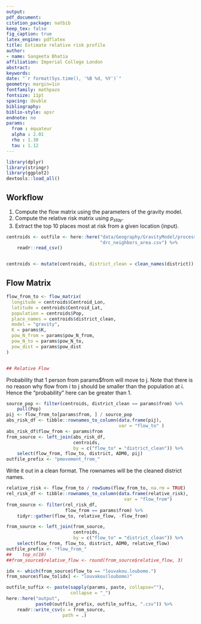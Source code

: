 ```yaml
---
output: 
pdf_document:
citation_package: natbib
keep_tex: false
fig_caption: true
latex_engine: pdflatex
title: Estimate relative risk profile
author:
- name: Sangeeta Bhatia
affiliation: Imperial College London
abstract: 
keywords: 
date: "`r format(Sys.time(), '%B %d, %Y')`"
geometry: margin=1in
fontfamily: mathpazo
fontsize: 11pt
spacing: double
bibliography: 
biblio-style: apsr
endnote: no
params:
  from : équateur
  alpha : 2.01
  rho : 1.30
  tau : 1.12
---
```


```r
library(dplyr)
library(stringr)
library(ggplot2)
devtools::load_all()
```

## Workflow

1. Compute the flow matrix using the parameters of the gravity model.
2. Compute the relative risk matrix using $p_{stay}$.
3. Extract the top 10 places most at risk from a given location
   (input).

```r
centroids <- outfile <- here::here("data/Geography/GravityModel/processed",
                                   "drc_neighbors_area.csv") %>%
    readr::read_csv()


centroids <- mutate(centroids, district_clean = clean_names(district))

```


## Flow Matrix 
```r



flow_from_to <- flow_matrix(
  longitude = centroids$Centroid_Lon,
  latitude = centroids$Centroid_Lat,
  population = centroids$Pop,
  place_names = centroids$district_clean,
  model = "gravity",
  K = params$K,
  pow_N_from = params$pow_N_from,
  pow_N_to = params$pow_N_to,
  pow_dist = params$pow_dist
)


## Relative Flow

```

Probability that 1 person from params$from will move to j.
Note that there is no reason why flow from i to j should be smaller
than the population at i. Hence the "probability" here can be greater
than 1.

```r

source_pop <- filter(centroids, district_clean == params$from) %>%
    pull(Pop)
pij <- flow_from_to[params$from, ] / source_pop
abs_risk_df <- tibble::rownames_to_column(data.frame(pij),
                                          var = "flow_to" )
abs_risk_df$flow_from <- params$from
from_source <- left_join(abs_risk_df,
                         centroids,
                         by = c("flow_to" = "district_clean")) %>%
    select(flow_from, flow_to, district, ADM0, pij)
outfile_prefix <- "pmovement_from_"


```

Write it out in a clean format. The rownames will be the cleaned
district names.

```r
relative_risk <- flow_from_to / rowSums(flow_from_to, na.rm = TRUE)
rel_risk_df <- tibble::rownames_to_column(data.frame(relative_risk),
                                            var = "flow_from")
from_source <- filter(rel_risk_df,
                      flow_from == params$from) %>%
    tidyr::gather(flow_to, relative_flow, -flow_from) 

from_source <- left_join(from_source,
                         centroids,
                         by = c("flow_to" = "district_clean")) %>%
    select(flow_from, flow_to, district, ADM0, relative_flow)
outfile_prefix <- "flow_from_"
##    top_n(10)
##from_source$relative_flow <- round(from_source$relative_flow, 3)
```

```r
idx <- which(from_source$flow_to == "louvakou.loubomo.")
from_source$flow_to[idx] <- "louvakou(loubomo)"

outfile_suffix <- paste(sapply(params, paste, collapse=""),
                        collapse = "_")
here::here("output",
           paste0(outfile_prefix, outfile_suffix, ".csv")) %>%
    readr::write_csv(x = from_source,
                     path = .)
```



